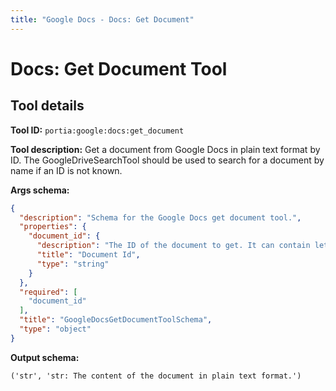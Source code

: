 ```yaml
---
title: "Google Docs - Docs: Get Document"
---
```

<!-- WARNING: This file is auto-generated by generate_tool_docs.py. Do not edit manually. -->


# Docs: Get Document Tool

<Intro />

## Tool details
**Tool ID:** `portia:google:docs:get_document`

**Tool description:** Get a document from Google Docs in plain text format by ID. The GoogleDriveSearchTool should be used to search for a document by name if an ID is not known.

**Args schema:**
```json
{
  "description": "Schema for the Google Docs get document tool.",
  "properties": {
    "document_id": {
      "description": "The ID of the document to get. It can contain letters, numbers, and some special characters.",
      "title": "Document Id",
      "type": "string"
    }
  },
  "required": [
    "document_id"
  ],
  "title": "GoogleDocsGetDocumentToolSchema",
  "type": "object"
}
```

**Output schema:**
```
('str', 'str: The content of the document in plain text format.')
```
